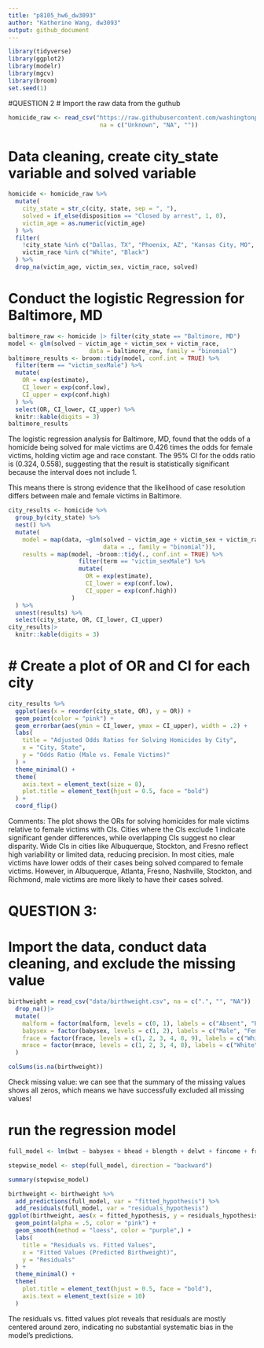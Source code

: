 ```yaml
---
title: "p8105_hw6_dw3093"
author: "Katherine Wang, dw3093"
output: github_document
---
```


```r
library(tidyverse)
library(ggplot2)
library(modelr)
library(mgcv)
library(broom)
set.seed(1)
```

#QUESTION 2
# Import the raw data from the guthub
```r
homicide_raw <- read_csv("https://raw.githubusercontent.com/washingtonpost/data-homicides/refs/heads/master/homicide-data.csv",
                          na = c("Unknown", "NA", ""))
```
# Data cleaning, create city_state variable and solved variable
```r
homicide <- homicide_raw %>%
  mutate(
    city_state = str_c(city, state, sep = ", "), 
    solved = if_else(disposition == "Closed by arrest", 1, 0),
    victim_age = as.numeric(victim_age)
  ) %>%
  filter(
    !city_state %in% c("Dallas, TX", "Phoenix, AZ", "Kansas City, MO", "Tulsa, AL"),
    victim_race %in% c("White", "Black")
  ) %>%
  drop_na(victim_age, victim_sex, victim_race, solved) 
```

#  Conduct the logistic Regression for Baltimore, MD
```r
baltimore_raw <- homicide |> filter(city_state == "Baltimore, MD")
model <- glm(solved ~ victim_age + victim_sex + victim_race,
                       data = baltimore_raw, family = "binomial")
baltimore_results <- broom::tidy(model, conf.int = TRUE) %>%
  filter(term == "victim_sexMale") %>%
  mutate(
    OR = exp(estimate),     
    CI_lower = exp(conf.low), 
    CI_upper = exp(conf.high)
  ) %>%
  select(OR, CI_lower, CI_upper) %>%
  knitr::kable(digits = 3)
baltimore_results
```
The logistic regression analysis for Baltimore, MD, found that the odds of a homicide being solved for male victims are 0.426 times the odds for female victims, holding victim age and race constant. The 95% CI for the odds ratio is (0.324, 0.558), suggesting that the result is statistically significant because the interval does not include 1.

This means there is strong evidence that the likelihood of case resolution differs between male and female victims in Baltimore.

```r
city_results <- homicide %>%
  group_by(city_state) %>%
  nest() %>%
  mutate(
    model = map(data, ~glm(solved ~ victim_age + victim_sex + victim_race, 
                           data = ., family = "binomial")),
    results = map(model, ~broom::tidy(., conf.int = TRUE) %>%
                    filter(term == "victim_sexMale") %>%
                    mutate(
                      OR = exp(estimate), 
                      CI_lower = exp(conf.low), 
                      CI_upper = exp(conf.high))
                  )
  ) %>%
  unnest(results) %>%
  select(city_state, OR, CI_lower, CI_upper)  
city_results|>
  knitr::kable(digits = 3)
```
# # Create a plot of OR and CI for each city
```r
city_results %>%
  ggplot(aes(x = reorder(city_state, OR), y = OR)) +
  geom_point(color = "pink") +
  geom_errorbar(aes(ymin = CI_lower, ymax = CI_upper), width = .2) + 
  labs(
    title = "Adjusted Odds Ratios for Solving Homicides by City",
    x = "City, State",
    y = "Odds Ratio (Male vs. Female Victims)"
  ) +
  theme_minimal() +
  theme(
    axis.text = element_text(size = 8),
    plot.title = element_text(hjust = 0.5, face = "bold")
  ) +
  coord_flip()
```

Comments: The plot shows the ORs for solving homicides for male victims relative to female victims with CIs. Cities where the CIs exclude 1 indicate significant gender differences, while overlapping CIs suggest no clear disparity. Wide CIs in cities like Albuquerque, Stockton, and Fresno reflect high variability or limited data, reducing precision. In most cities, male victims have lower odds of their cases being solved compared to female victims. However, in Albuquerque, Atlanta, Fresno, Nashville, Stockton, and Richmond, male victims are more likely to have their cases solved.

# QUESTION 3:
# Import the data, conduct data cleaning, and exclude the missing value
```r
birthweight = read_csv("data/birthweight.csv", na = c(".", "", "NA")) |>
  drop_na()|>
  mutate(
    malform = factor(malform, levels = c(0, 1), labels = c("Absent", "Present")),
    babysex = factor(babysex, levels = c(1, 2), labels = c("Male", "Female")),
    frace = factor(frace, levels = c(1, 2, 3, 4, 8, 9), labels = c("White", "Black", "Asian", "Puerto Rican", "Other", "Unknown")),
    mrace = factor(mrace, levels = c(1, 2, 3, 4, 8), labels = c("White", "Black", "Asian", "Puerto Rican", "Other"))
  )

colSums(is.na(birthweight))
```
Check missing value: we can see that the summary of the missing values shows all zeros, which means we have successfully excluded all missing values!

# run the regression model
```r
full_model <- lm(bwt ~ babysex + bhead + blength + delwt + fincome + frace + gaweeks + malform + menarche + mheight + momage + mrace + parity + pnumlbw + pnumsga + ppbmi + ppwt + smoken + wtgain, data = birthweight)

stepwise_model <- step(full_model, direction = "backward")

summary(stepwise_model)
```
```r
birthweight <- birthweight %>%
  add_predictions(full_model, var = "fitted_hypothesis") %>%
  add_residuals(full_model, var = "residuals_hypothesis")
ggplot(birthweight, aes(x = fitted_hypothesis, y = residuals_hypothesis)) +
  geom_point(alpha = .5, color = "pink") +
  geom_smooth(method = "loess", color = "purple",) +
  labs(
    title = "Residuals vs. Fitted Values",
    x = "Fitted Values (Predicted Birthweight)",
    y = "Residuals"
  ) +
  theme_minimal() + 
  theme(
    plot.title = element_text(hjust = 0.5, face = "bold"),
    axis.text = element_text(size = 10)
  )
```
The residuals vs. fitted values plot reveals that residuals are mostly centered around zero, indicating no substantial systematic bias in the model's predictions. 


